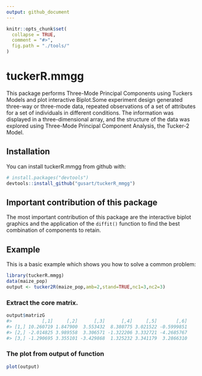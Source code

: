 ```yaml
---
output: github_document
---
```


<!-- README.md is generated from README.Rmd. Please edit that file -->

```r
knitr::opts_chunk$set(
  collapse = TRUE,
  comment = "#>",
  fig.path = "./tools/"
)
```

# tuckerR.mmgg

This package performs Three-Mode Principal Components using Tuckers Models and plot interactive Biplot.Some experiment design generated three-way or three-mode data, repeated observations of a set of attributes for a set of individuals in different conditions. The information was displayed in a three-dimensional array, and the structure of the data was explored using Three-Mode Principal Component Analysis, the Tucker-2 Model.

## Installation

You can install tuckerR.mmgg from github with:

```r
# install.packages("devtools")
devtools::install_github("gusart/tuckerR_mmgg")
```

## Important contribution of this package

The most important contribution of this package are the interactive biplot graphics and the application of the `diffit()` function to find the best combination of components to retain.

## Example

This is a basic example which shows you how to solve a common problem:

```r
library(tuckerR.mmgg)
data(maize_pop)
output <- tucker2R(maize_pop,amb=2,stand=TRUE,nc1=3,nc2=3)
```

### Extract the core matrix.

```r
output$matrizG  
#>           [,1]     [,2]      [,3]      [,4]     [,5]       [,6]
#> [1,] 10.260719 1.847900  3.553432  8.380775 3.021522 -0.5999851
#> [2,] -2.014825 3.989558  3.306571 -1.322206 3.332721 -4.2685767
#> [3,] -1.290695 3.355101 -3.429868  1.325232 3.341179  3.2866310
```

### The plot from output of function

``` r
plot(output) 
```
